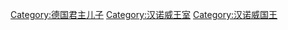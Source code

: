[[Category:德国君主儿子|Category:德国君主儿子]]
[[Category:汉诺威王室|Category:汉诺威王室]]
[[Category:汉诺威国王|Category:汉诺威国王]]